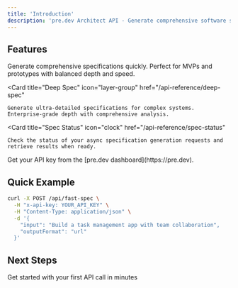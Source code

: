 ```yaml
---
title: 'Introduction'
description: 'pre.dev Architect API - Generate comprehensive software specifications for coding agents'
---
```



## Features

<CardGroup cols={3}>
  <Card 
    title="Fast Spec" 
    icon="bolt"
    href="/api-reference/fast-spec"
  >
    Generate comprehensive specifications quickly. Perfect for MVPs and prototypes with balanced depth and speed.
  </Card>
  
  <Card 
    title="Deep Spec" 
    icon="layer-group"
    href="/api-reference/deep-spec"
  >
    Generate ultra-detailed specifications for complex systems. Enterprise-grade depth with comprehensive analysis.
  </Card>
  
  <Card 
    title="Spec Status" 
    icon="clock"
    href="/api-reference/spec-status"
  >
    Check the status of your async specification generation requests and retrieve results when ready.
  </Card>
</CardGroup>


<Info>
  Get your API key from the [pre.dev dashboard](https://pre.dev).
</Info>

## Quick Example

```bash
curl -X POST /api/fast-spec \
  -H "x-api-key: YOUR_API_KEY" \
  -H "Content-Type: application/json" \
  -d '{
    "input": "Build a task management app with team collaboration",
    "outputFormat": "url"
  }'
```

## Next Steps

<CardGroup cols={2}>
  <Card 
    title="Quickstart Guide" 
    icon="rocket"
    href="/api-reference/fast-spec"
  >
    Get started with your first API call in minutes
  </Card>
</CardGroup>
